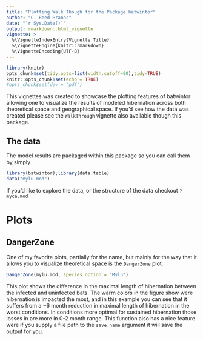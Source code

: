 ```yaml
---
title: "Plotting Walk Though for the Package batwintor"
author: "C. Reed Hranac"
date: "`r Sys.Date()`"
output: rmarkdown::html_vignette
vignette: >
  %\VignetteIndexEntry{Vignette Title}
  %\VignetteEngine{knitr::rmarkdown}
  %\VignetteEncoding{UTF-8}
---
```


```r
library(knitr)
opts_chunk$set(tidy.opts=list(width.cutoff=80),tidy=TRUE)
knitr::opts_chunk$set(echo = TRUE)
#opts_chunk$set(dev = 'pdf')
```

This vignettes was created to showcase the plotting features of batwintor allowing one to visualize the results of modeled hibernation across both theoretical space and geographical space. If you'd see how the data was created please see the `WalkThrough` vignette also available though this package. 

## The data
The model results are packaged within this package so you can call them by simply
```r
library(batwintor);library(data.table)
data("mylu.mod")
```
If you'd like to explore the data, or the structure of the data checkout `?myca.mod`

# Plots
## DangerZone
One of my favorite plots, partially for the name, but mainly for the way that it allows you to visualize theoretical space is the `DangerZone` plot. 
```r
DangerZone(mylu.mod, species.option = "Mylu")
```
This plot shows the difference in the maximal length of hibernation between the infected and uninfected bats. The warm colors in the figure show were hibernation is impacted the most, and in this example you can see that it suffers from a ~6 month reduction in maximal length of hibernation in the worst conditions. In conditions more optimal for sustained hibernation those losses in are more in 0-2 month range. This function also has a nice feature were if you supply a file path to the `save.name` argument it will save the output for you.
